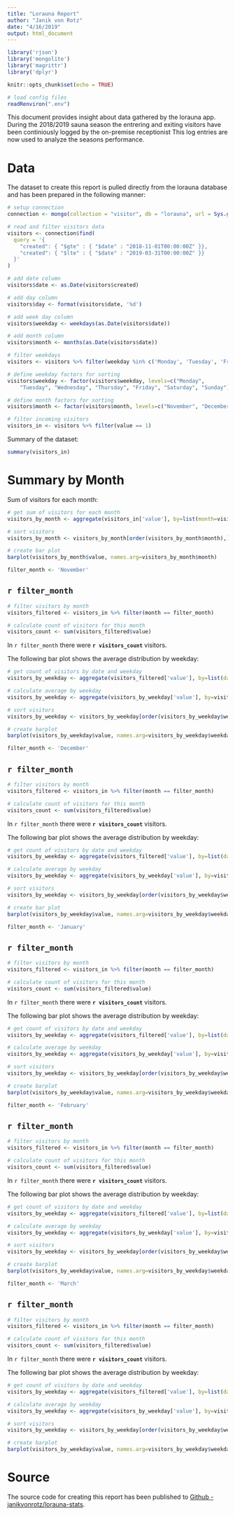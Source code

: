 ```yaml
---
title: "Lorauna Report"
author: "Janik von Rotz"
date: "4/16/2019"
output: html_document
---
```


```r
library('rjson')
library('mongolite')
library('magrittr')
library('dplyr')
```

```r
knitr::opts_chunk$set(echo = TRUE)

# load config files
readRenviron(".env")
```

This document provides insight about data gathered by the lorauna app. During the 2018/2019 sauna season the entrering and exiting visitors have been continiously logged by the on-premise receptionist This log entries are now used to analyze the seasons performance.

# Data

The dataset to create this report is pulled directly from the lorauna database and has been prepared in the following manner:

```r
# setup connection
connection <- mongo(collection = "visitor", db = "lorauna", url = Sys.getenv("MONGO_URL"))

# read and filter visitors data
visitors <- connection$find(
  query = '{
    "created": { "$gte" : { "$date" : "2018-11-01T00:00:00Z" }},
    "created": { "$lte" : { "$date" : "2019-03-31T00:00:00Z" }}
  }'
)

# add date column
visitors$date <- as.Date(visitors$created)

# add day column
visitors$day <- format(visitors$date, '%d')

# add week day column
visitors$weekday <- weekdays(as.Date(visitors$date))

# add month column
visitors$month <- months(as.Date(visitors$date))

# filter weekdays
visitors <- visitors %>% filter(weekday %in% c('Monday', 'Tuesday', 'Friday', 'Saturday', 'Sunday'))

# define weekday factors for sorting
visitors$weekday <- factor(visitors$weekday, levels=c("Monday", 
    "Tuesday", "Wednesday", "Thursday", "Friday", "Saturday", "Sunday"))

# define month factors for sorting
visitors$month <- factor(visitors$month, levels=c("November", "December", "January", "February", "March"))

# filter incoming visitors
visitors_in <- visitors %>% filter(value == 1)
```

Summary of the dataset:

```r
summary(visitors_in)
```

# Summary by Month

Sum of visitors for each month:

```r
# get sum of visitors for each month
visitors_by_month <- aggregate(visitors_in['value'], by=list(month=visitors_in$month), FUN=sum)

# sort visitors
visitors_by_month <- visitors_by_month[order(visitors_by_month$month),]

# create bar plot
barplot(visitors_by_month$value, names.arg=visitors_by_month$month)
```

```r
filter_month <- 'November'
```

## `r filter_month`

```r
# filter visitors by month
visitors_filtered <- visitors_in %>% filter(month == filter_month)

# calculate count of visitors for this month
visitors_count <- sum(visitors_filtered$value)
```

In `r filter_month` there were **`r visitors_count`** visitors.

The following bar plot shows the average distribution by weekday:

```r
# get count of visitors by date and weekday
visitors_by_weekday <- aggregate(visitors_filtered['value'], by=list(date=visitors_filtered$date, weekday=visitors_filtered$weekday), FUN=sum)

# calculate average by weekday
visitors_by_weekday <- aggregate(visitors_by_weekday['value'], by=visitors_by_weekday['weekday'], FUN=mean)

# sort visitors
visitors_by_weekday <- visitors_by_weekday[order(visitors_by_weekday$weekday),]

# create barplot
barplot(visitors_by_weekday$value, names.arg=visitors_by_weekday$weekday)
```


```r
filter_month <- 'December'
```

## `r filter_month`

```r
# filter visitors by month
visitors_filtered <- visitors_in %>% filter(month == filter_month)

# calculate count of visitors for this month
visitors_count <- sum(visitors_filtered$value)
```

In `r filter_month` there were **`r visitors_count`** visitors.

The following bar plot shows the average distribution by weekday:

```r
# get count of visitors by date and weekday
visitors_by_weekday <- aggregate(visitors_filtered['value'], by=list(date=visitors_filtered$date, weekday=visitors_filtered$weekday), FUN=sum)

# calculate average by weekday
visitors_by_weekday <- aggregate(visitors_by_weekday['value'], by=visitors_by_weekday['weekday'], FUN=mean)

# sort visitors
visitors_by_weekday <- visitors_by_weekday[order(visitors_by_weekday$weekday),]

# create bar plot
barplot(visitors_by_weekday$value, names.arg=visitors_by_weekday$weekday)
```

```r
filter_month <- 'January'
```

## `r filter_month`

```r
# filter visitors by month
visitors_filtered <- visitors_in %>% filter(month == filter_month)

# calculate count of visitors for this month
visitors_count <- sum(visitors_filtered$value)
```

In `r filter_month` there were **`r visitors_count`** visitors.

The following bar plot shows the average distribution by weekday:

```r
# get count of visitors by date and weekday
visitors_by_weekday <- aggregate(visitors_filtered['value'], by=list(date=visitors_filtered$date, weekday=visitors_filtered$weekday), FUN=sum)

# calculate average by weekday
visitors_by_weekday <- aggregate(visitors_by_weekday['value'], by=visitors_by_weekday['weekday'], FUN=mean)

# sort visitors
visitors_by_weekday <- visitors_by_weekday[order(visitors_by_weekday$weekday),]

# create barplot
barplot(visitors_by_weekday$value, names.arg=visitors_by_weekday$weekday)
```
```r
filter_month <- 'February'
```

## `r filter_month`

```r
# filter visitors by month
visitors_filtered <- visitors_in %>% filter(month == filter_month)

# calculate count of visitors for this month
visitors_count <- sum(visitors_filtered$value)
```

In `r filter_month` there were **`r visitors_count`** visitors.

The following bar plot shows the average distribution by weekday:

```r
# get count of visitors by date and weekday
visitors_by_weekday <- aggregate(visitors_filtered['value'], by=list(date=visitors_filtered$date, weekday=visitors_filtered$weekday), FUN=sum)

# calculate average by weekday
visitors_by_weekday <- aggregate(visitors_by_weekday['value'], by=visitors_by_weekday['weekday'], FUN=mean)

# sort visitors
visitors_by_weekday <- visitors_by_weekday[order(visitors_by_weekday$weekday),]

# create barplot
barplot(visitors_by_weekday$value, names.arg=visitors_by_weekday$weekday)
```

```r
filter_month <- 'March'
```

## `r filter_month`

```r
# filter visitors by month
visitors_filtered <- visitors_in %>% filter(month == filter_month)

# calculate count of visitors for this month
visitors_count <- sum(visitors_filtered$value)
```

In `r filter_month` there were **`r visitors_count`** visitors.

The following bar plot shows the average distribution by weekday:

```r
# get count of visitors by date and weekday
visitors_by_weekday <- aggregate(visitors_filtered['value'], by=list(date=visitors_filtered$date, weekday=visitors_filtered$weekday), FUN=sum)

# calculate average by weekday
visitors_by_weekday <- aggregate(visitors_by_weekday['value'], by=visitors_by_weekday['weekday'], FUN=mean)

# sort visitors
visitors_by_weekday <- visitors_by_weekday[order(visitors_by_weekday$weekday),]

# create barplot
barplot(visitors_by_weekday$value, names.arg=visitors_by_weekday$weekday)
```

# Source

The source code for creating this report has been published to [Github - janikvonrotz/lorauna-stats](https://github.com/janikvonrotz/lorauna-stats).
